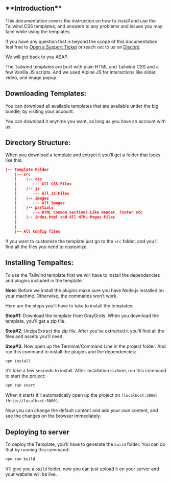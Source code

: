 ## \***\*Introduction\*\***

This documentation covers the instruction on how to install and use the Tailwind CSS templates, and answers to any problems and issues you may face while using the templates.

If you have any question that is beyond the scope of this documentation feel free to [Open a Support Ticket](https://uideck.com/support/) or reach out to us on [Discord](https://pimjo.com/discord).

We will get back to you ASAP.

The Tailwind templates are built with plain HTML and Tailwind CSS and a few Vanilla JS scripts. And we used Alpine JS for interactions like slider, video, and image popup.

## **Downloading Templates:**

You can download all available templates that are available under the big bundle, by visiting your account.

You can download it anytime you want, as long as you have an account with us.

## **Directory Structure:**

When you download a template and extract it you’ll get a folder that looks like this:

```json
|-- Template Folder
    |-- src
    |    |-- css
    |       |-- All CSS Files
    |    |-- js
    |       |-- All JS Files
    |    |-- images
    |       |-- All Images
    |    |-- partials
    |       |-- HTML Common Sections Like Header, Footer etc
    |    |-- index.html and All HTML Pages Files
    |
    |
    |-- All Config files
```

If you want to customize the template just go to the `src` folder, and you’ll find all the files you need to customize.

## **Installing Tempaltes:**

To use the Tailwind template first we will have to install the dependencies and plugins included in the template.

**Note**: Before we install the plugins make sure you have Node.js installed on your machine. Otherwise, the commands won’t work.

Here are the steps you’ll have to take to install the templates:

**Step#1:** Download the template from GrayGrids. When you download the template, you’ll get a zip file.

**Step#2**: Unzip/Extract the zip file. After you’ve extracted it you’ll find all the files and assets you’ll need.

**Step#3**: Now open up the Terminal/Command Line in the project folder. And run this command to install the plugins and the dependencies:

```jsx
npm install
```

It’ll take a few seconds to install. After installation is done, run this command to start the project:

```jsx
npm run start
```

When it starts it’ll automatically open up the project on `[localhost:3000](http://localhost:3000)`.

Now you can change the default content and add your own content, and see the changes on the browser immediately.

## **Deploying to server**

To deploy the Template, you’ll have to generate the `build` folder. You can do that by running this command:

```jsx
npm run build
```

It’ll give you a `build` folder, now you can just upload it on your server and your website will be live.
